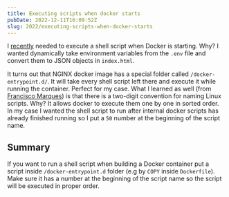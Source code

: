 ```yaml
---
title: Executing scripts when docker starts
pubDate: 2022-12-11T16:09:52Z
slug: 2022/executing-scripts-when-docker-starts
---
```


I [recently](https://github.com/saleor/saleor-dashboard/pull/2516) needed to execute a shell script when Docker is starting. Why? I wanted dynamically take environment variables from the `.env` file and convert them to JSON objects in `index.html`.

It turns out that NGINX docker image has a special folder called `/docker-entrypoint.d/`. It will take every shell script left there and execute it while running the container. Perfect for my case. What I learned as well (from [Francisco Marques](https://github.com/tofran)) is that there is a two-digit convention for naming Linux scripts. Why? It allows docker to execute them one by one in sorted order. In my case I wanted the shell script to run after internal docker scripts has already finished running so I put a `50` number at the beginning of the script name.

## Summary

If you want to run a shell script when building a Docker container put a script inside `/docker-entrypoint.d` folder (e.g by `COPY` inside `Dockerfile`). Make sure it has a number at the beginning of the script name so the script will be executed in proper order.

